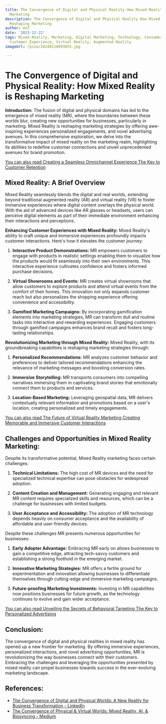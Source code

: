 ```yaml
---
title: The Convergence of Digital and Physical Reality How Mixed Reality is Reshaping
  Marketing
description: The Convergence of Digital and Physical Reality How Mixed Reality is
  Reshaping Marketing
author: Usf
date: '2023-12-22'
tags: Mixed Reality, Marketing, Digital Marketing, Technology, Consumer Behavior,
  Customer Experience, Virtual Reality, Augmented Reality
imageUrl: /pixa/20240118093655.jpg

---
```

# The Convergence of Digital and Physical Reality: How  Mixed Reality is Reshaping Marketing

**Introduction:**
The fusion  of digital and physical domains has  led to the emergence  of  mixed reality (MR),  where the boundaries  between these worlds blur, creating  new opportunities for businesses, particularly in marketing. Mixed Reality is reshaping marketing strategies by offering awe-inspiring experiences personalized engagements, and novel advertising avenues. In this comprehensive exploration, we delve into  the  transformative impact of mixed  reality on the marketing realm, highlighting its abilities to redefine  customer connections and unveil unprecedented avenues for brand promotion.

[You  can  also read Creating  a Seamless  Omnichannel Experience The Key  to Customer Retention](Creating%20a%20Seamless%20Omnichannel%20Experience%20The%20Key%20to%20Customer%20Retention)


## Mixed Reality: A  Brief  Overview
Mixed Reality seamlessly blends the  digital and real worlds, extending beyond  traditional augmented reality (AR) and virtual reality (VR) to foster immersive experiences where digital content overlays the physical world. With the  aid of advanced devices like  AR glasses or headsets, users can perceive digital elements as part of their  immediate environment enhancing their interactions and perceptions.

**Enhancing Customer Experiences with Mixed Reality:**
Mixed Reality's ability to craft unique and  immersive experiences profoundly impacts customer interactions.  Here's how it elevates the customer  journey:

1. **Interactive Product Demonstrations:**
MR empowers customers to engage with products in realistic settings enabling them to visualize  how the products  would fit seamlessly into their own environments. This interactive experience cultivates confidence and fosters informed purchase decisions.

2. **Virtual Showrooms and Events:**
MR creates virtual showrooms that allow customers to explore products and attend virtual events from the comfort of their homes. This innovation not only expands  customer reach but also personalizes the shopping experience offering convenience and  accessibility.

3. **Gamified Marketing Campaigns:**
By incorporating gamification elements into marketing  strategies, MR can  transform dull and routine tasks into  interactive  and rewarding experiences. Engaging customers through gamified campaigns enhances brand recall and fosters long-lasting relationships.

**Revolutionizing Marketing through Mixed Reality:**
Mixed Reality, with its groundbreaking capabilities is reshaping marketing strategies through:

1. **Personalized Recommendations:**
MR analyzes customer behavior and preferences to deliver  tailored recommendations enhancing the relevance of marketing messages and boosting  conversion rates.

2. **Immersive Storytelling:**
MR transports consumers into compelling  narratives immersing them in captivating brand stories that emotionally connect them to products and services.

3. **Location-Based Marketing:**
Leveraging geospatial data, MR  delivers contextually relevant information and promotions based on a user's location, creating personalized and timely engagements.

[You can also read The Future of Virtual Reality Marketing Creating  Memorable and Immersive  Customer Interactions](The%20Future%20of%20Virtual%20Reality%20Marketing%20Creating%20Memorable%20and%20Immersive%20Customer%20Interactions)


## Challenges and Opportunities in Mixed Reality Marketing:
Despite its transformative potential, Mixed  Reality marketing faces certain challenges:

1. **Technical  Limitations:**
The high cost  of MR devices and the need for specialized technical  expertise can pose obstacles for widespread adoption.

2. **Content Creation and Management:**
Generating engaging  and relevant MR content requires specialized skills and resources, which can be a challenge for businesses with  limited budgets.

3. **User Acceptance and Accessibility:**
The adoption  of MR technology depends heavily on consumer acceptance and the availability of  affordable and user-friendly devices.

Despite these challenges MR presents numerous opportunities for businesses:

1. **Early Adopter Advantage:**
Embracing MR early  on allows businesses  to gain a competitive edge, attracting tech-savvy customers and establishing a strong foothold in  the emerging market.

2. **Innovative Marketing Strategies:**
MR offers a fertile ground for experimentation and innovation allowing businesses to differentiate themselves through cutting-edge and immersive marketing campaigns.

3. **Future-proofing Marketing Investments:**
Investing in MR capabilities now positions businesses for future growth, as the technology continues to  evolve and gain wider acceptance.

[You  can also read Unveiling  the Secrets of Behavioral Targeting The Key to  Personalized  Advertising](Unveiling%20the%20Secrets%20of%20Behavioral%20Targeting%20The%20Key%20to%20Personalized%20Advertising)


## Conclusion:
The convergence of digital and physical realities in mixed reality has opened up a new frontier for marketing. By offering immersive experiences,  personalized interactions,  and novel  advertising opportunities, MR is revolutionizing the way businesses connect with  their customers. Embracing the challenges and leveraging the opportunities presented by mixed reality  can propel businesses towards success in the ever-evolving marketing landscape.

## References:
- [The Convergence of Digital and Physical Worlds: A New Reality for Business Transformation - LinkedIn](https://www.linkedin.com/pulse/convergence-digital-physical-worlds-new-reality-business-groh)
- [The Convergence of Physical & Virtual Worlds: Mixed Reality, AI, & Biosyncing - Medium](https://medium.com/emergent-future/the-convergence-of-physical-virtual-worlds-mixed-reality-ai-biosyncing-3670e595bbde)
